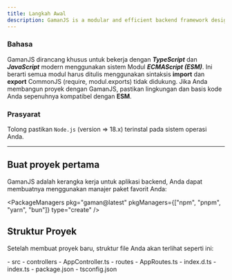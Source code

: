 ```yaml
---
title: Langkah Awal
description: GamanJS is a modular and efficient backend framework designed for simplicity and performance. Follow the steps below to quickly get started with your first GamanJS project.
---
```


### Bahasa

GamanJS dirancang khusus untuk bekerja dengan ***TypeScript*** dan ***JavaScript*** modern menggunakan sistem Modul ***ECMAScript (ESM)***. Ini berarti semua modul harus ditulis menggunakan sintaksis **import** dan **export** CommonJS (require, modul.exports) tidak didukung. Jika Anda membangun proyek dengan GamanJS, pastikan lingkungan dan basis kode Anda sepenuhnya kompatibel dengan **ESM**.

### Prasyarat

Tolong pastikan `Node.js` (version => 18.x) terinstal pada sistem operasi Anda.

---

## Buat proyek pertama


GamanJS adalah kerangka kerja untuk aplikasi backend, Anda dapat membuatnya menggunakan manajer paket favorit Anda:

<PackageManagers
  pkg="gaman@latest"
  pkgManagers={["npm", "pnpm", "yarn", "bun"]}
  type="create"
/>

## Struktur Proyek


Setelah membuat proyek baru, struktur file Anda akan terlihat seperti ini:

<FileTree>
- src
  - controllers
    - AppController.ts
  - routes
    - AppRoutes.ts
  - index.d.ts
  - index.ts
- package.json
- tsconfig.json
</FileTree>
